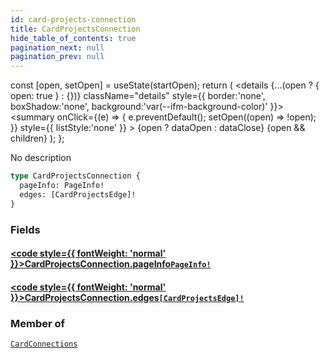 ```yaml
---
id: card-projects-connection
title: CardProjectsConnection
hide_table_of_contents: true
pagination_next: null
pagination_prev: null
---
```







  const [open, setOpen] = useState(startOpen);
  return (
    <details {...(open ? { open: true } : {})} className="details" style={{ border:'none', boxShadow:'none', background:'var(--ifm-background-color)' }}>
      <summary
        onClick={(e) => {
          e.preventDefault();
          setOpen((open) => !open);
        }}
        style={{ listStyle:'none' }}
      >
      {open ? dataOpen : dataClose}
      </summary>
      {open && children}
    </details>
  );
};




No description


```graphql
type CardProjectsConnection {
  pageInfo: PageInfo!
  edges: [CardProjectsEdge]!
}
```




### Fields

#### [<code style={{ fontWeight: 'normal' }}>CardProjectsConnection.<b>pageInfo</b></code>](#)<Bullet />[`PageInfo!`](/cris/objects/page-info) <Badge class="secondary" text="non-null"/> <Badge class="secondary" text="object"/>
> 
> 

#### [<code style={{ fontWeight: 'normal' }}>CardProjectsConnection.<b>edges</b></code>](#)<Bullet />[`[CardProjectsEdge]!`](/cris/objects/card-projects-edge) <Badge class="secondary" text="non-null"/> <Badge class="secondary" text="object"/>
> 
> 



### Member of

[`CardConnections`](/cris/objects/card-connections)  <Badge class="secondary" text="object"/>

